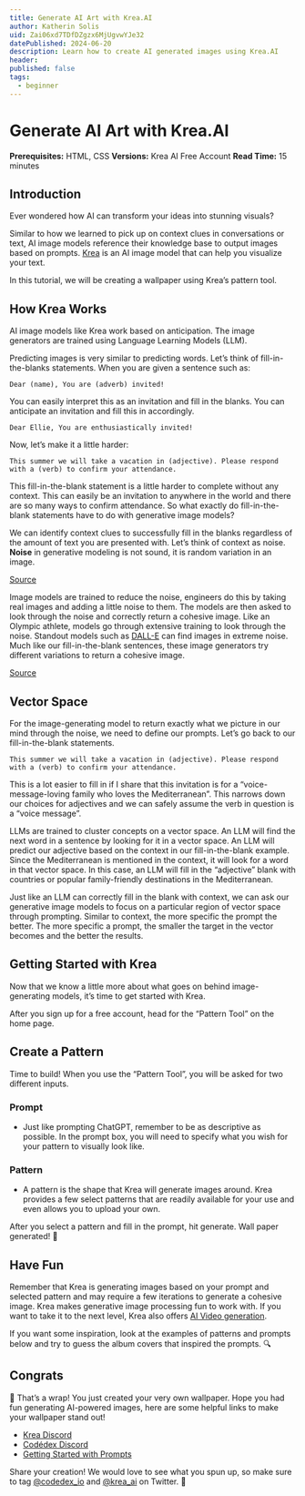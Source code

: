 ```yaml
---
title: Generate AI Art with Krea.AI
author: Katherin Solis
uid: Zai06xd7TDfDZgzx6MjUgvwYJe32
datePublished: 2024-06-20
description: Learn how to create AI generated images using Krea.AI
header: 
published: false
tags:
  - beginner
---
```


<BannerImage
  link=""
  description="Header Image"
  uid={true}
  cl="for-sidebar"
/>

# Generate AI Art with Krea.AI

<AuthorAvatar
  author_name="Katherin Solis"
  author_avatar="/images/projects/authors/katherin_solis.png"
  username="katherin"
  uid={true}
/>

<BannerImage
  link=""
  description="Header Image"
  uid={true}
/>

**Prerequisites:** HTML, CSS
**Versions:** Krea AI Free Account
**Read Time:** 15 minutes

## Introduction

Ever wondered how AI can transform your ideas into stunning visuals?

<RoundedImage
  link="https://imgur.com/a/Nwr9fdM"
  description="krea intro"
/>

Similar to how we learned to pick up on context clues in conversations or text, AI image models reference their knowledge base to output images based on prompts. [Krea](https://www.krea.ai/home) is an AI image model that can help you visualize your text. 

In this tutorial, we will be creating a wallpaper using Krea’s pattern tool.

<RoundedImage
  link="https://imgur.com/a/cpBMS6e"
  description="krea demo"
/>

## How Krea Works

AI image models like Krea work based on anticipation. The image generators are trained using Language Learning Models (LLM).

Predicting images is very similar to predicting words. Let’s think of fill-in-the-blanks statements. When you are given a sentence such as:

```
Dear (name), You are (adverb) invited!
```

You can easily interpret this as an invitation and fill in the blanks. You can anticipate an invitation and fill this in accordingly.

```
Dear Ellie, You are enthusiastically invited!
```

Now, let’s make it a little harder:

```
This summer we will take a vacation in (adjective). Please respond with a (verb) to confirm your attendance.
```

This fill-in-the-blank statement is a little harder to complete without any context. This can easily be an invitation to anywhere in the world and there are so many ways to confirm attendance. So what exactly do fill-in-the-blank statements have to do with generative image models?

We can identify context clues to successfully fill in the blanks regardless of the amount of text you are presented with. Let’s think of context as noise. **Noise** in generative modeling is not sound, it is random variation in an image.

<RoundedImage
  link="https://raw.githubusercontent.com/codedex-io/projects/add-krea-ai/projects/generate-ai-art-with-krea-ai/cat%20noise.png"
  description="Cat Noise"
/>

[Source](https://developer.nvidia.com/blog/improving-diffusion-models-as-an-alternative-to-gans-part-1)

Image models are trained to reduce the noise, engineers do this by taking real images and adding a little noise to them. The models are then asked to look through the noise and correctly return a cohesive image. Like an Olympic athlete, models go through extensive training to look through the noise. Standout models such as [DALL-E](https://openai.com/index/dall-e-3/) can find images in extreme noise. Much like our fill-in-the-blank sentences, these image generators try different variations to return a cohesive image.

<RoundedImage
  link="https://imgur.com/a/uktDaG2"
  description="Cute Frog"
/>
[Source](https://x.com/krea_ai/status/1748045292405195198)

## Vector Space

For the image-generating model to return exactly what we picture in our mind through the noise, we need to define our prompts. Let’s go back to our fill-in-the-blank statements.

```
This summer we will take a vacation in (adjective). Please respond with a (verb) to confirm your attendance.
```

This is a lot easier to fill in if I share that this invitation is for a “voice-message-loving family who loves the Mediterranean”. This narrows down our choices for adjectives and we can safely assume the verb in question is a “voice message”.

LLMs are trained to cluster concepts on a vector space. An LLM will find the next word in a sentence by looking for it in a vector space. An LLM will predict our adjective based on the context in our fill-in-the-blank example. Since the Mediterranean is mentioned in the context, it will look for a word in that vector space. In this case, an LLM will fill in the “adjective” blank with countries or popular family-friendly destinations in the Mediterranean.

<RoundedImage
  link="https://raw.githubusercontent.com/codedex-io/projects/add-krea-ai/projects/generate-ai-art-with-krea-ai/vector%20space.png"
  description="Vector Destinations"
/>

Just like an LLM can correctly fill in the blank with context, we can ask our generative image models to focus on a particular region of vector space through prompting. Similar to context, the more specific the prompt the better. The more specific a prompt, the smaller the target in the vector becomes and the better the results.

## Getting Started with Krea

Now that we know a little more about what goes on behind image-generating models, it’s time to get started with Krea. 

After you sign up for a free account, head for the “Pattern Tool” on the home page.

<RoundedImage
  link="https://imgur.com/a/zJhXqT5"
  description="Locate Pattern Tool"
/>

## Create a Pattern

Time to build! 
When you use the “Pattern Tool”, you will be asked for two different inputs.

<RoundedImage
  link="https://raw.githubusercontent.com/codedex-io/projects/add-krea-ai/projects/generate-ai-art-with-krea-ai/Pattern%20tool.gif"
  description="Pattern Tool"
/>

### Prompt

- Just like prompting ChatGPT, remember to be as descriptive as possible. In the prompt box, you will need to specify what you wish for your pattern to visually look like.

### Pattern

- A pattern is the shape that Krea will generate images around. Krea provides a few select patterns that are readily available for your use and even allows you to upload your own.

After you select a pattern and fill in the prompt, hit generate. Wall paper generated! 🎉

## Have Fun

Remember that Krea is generating images based on your prompt and selected pattern and may require a few iterations to generate a cohesive image. Krea makes generative image processing fun to work with. If you want to take it to the next level, Krea also offers [AI Video generation](https://www.krea.ai/apps/video/v1).

If you want some inspiration, look at the examples of patterns and prompts below and try to guess the album covers that inspired the prompts. 🔍

<RoundedImage
  link="https://raw.githubusercontent.com/codedex-io/projects/add-krea-ai/projects/generate-ai-art-with-krea-ai/Krea_albums.png"
  description="Krea album"
/>

## Congrats

🚀 That’s a wrap! You just created your very own wallpaper. Hope you had fun generating AI-powered images, here are some helpful links to make your wallpaper stand out! 

- [Krea Discord](https://discord.com/invite/rJurUAR8Kz) 
- [Codédex Discord](https://discord.com/invite/HCShtBqbfV)
- [Getting Started with Prompts](https://huit.harvard.edu/news/ai-prompts-images)

Share your creation! We would love to see what you spun up, so make sure to tag [@codedex_io](https://twitter.com/codedex_io) and [@krea_ai](https://x.com/krea_ai) on Twitter. 🫶
